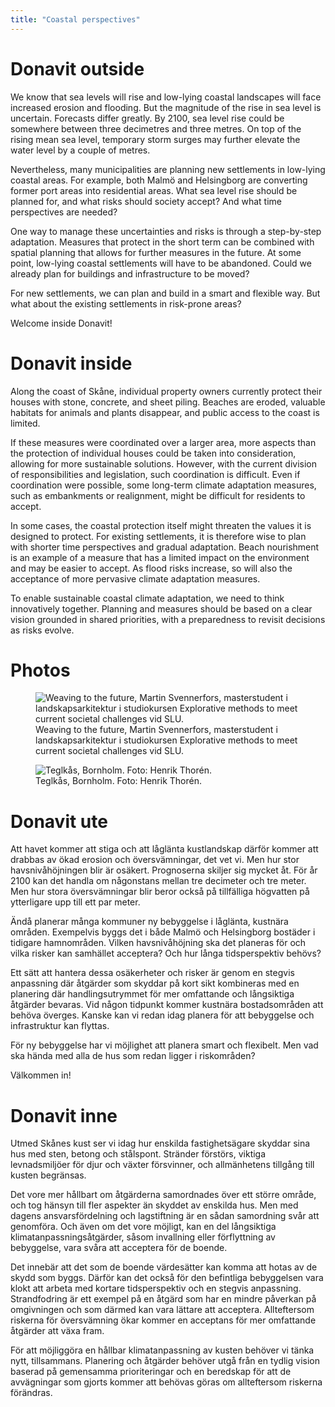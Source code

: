 ```yaml
---
title: "Coastal perspectives"
---
```


# Donavit outside 

We know that sea levels will rise and low-lying coastal landscapes will face increased erosion and flooding. But the magnitude of the rise in sea level is uncertain. Forecasts differ greatly. By 2100, sea level rise could be somewhere between three decimetres and three metres. On top of the rising mean sea level, temporary storm surges may further elevate the water level by a couple of metres. 

Nevertheless, many municipalities are planning new settlements in low-lying coastal areas. For example, both Malmö and Helsingborg are converting former port areas into residential areas. What sea level rise should be planned for, and what risks should society accept? And what time perspectives are needed?   

One way to manage these uncertainties and risks is through a step-by-step adaptation. Measures that protect in the short term can be combined with spatial planning that allows for further measures in the future. At some point, low-lying coastal settlements will have to be abandoned. Could we already plan for buildings and infrastructure to be moved? 

For new settlements, we can plan and build in a smart and flexible way. But what about the existing settlements in risk-prone areas?  

Welcome inside Donavit! 

# Donavit inside

Along the coast of Skåne, individual property owners currently protect their houses with stone, concrete, and sheet piling. Beaches are eroded, valuable habitats for animals and plants disappear, and public access to the coast is limited. 

If these measures were coordinated over a larger area, more aspects than the protection of individual houses could be taken into consideration, allowing for more sustainable solutions. However, with the current division of responsibilities and legislation, such coordination is difficult. Even if coordination were possible, some long-term climate adaptation measures, such as embankments or realignment, might be difficult for residents to accept. 

In some cases, the coastal protection itself might threaten the values it is designed to protect. For existing settlements, it is therefore wise to plan with shorter time perspectives and gradual adaptation. Beach nourishment is an example of a measure that has a limited impact on the environment and may be easier to accept. As flood risks increase, so will also the acceptance of more pervasive climate adaptation measures. 

To enable sustainable coastal climate adaptation, we need to think innovatively together. Planning and measures should be based on a clear vision grounded in shared priorities, with a preparedness to revisit decisions as risks evolve. 

# Photos

![Weaving to the future, Martin Svennerfors, masterstudent i landskapsarkitektur i studiokursen Explorative methods to meet current societal challenges vid SLU.](../img/donavit_ute.jpg)

![Teglkås, Bornholm. Foto: Henrik Thorén.](../img/donavit_inne.jpg)

# Donavit ute

Att havet kommer att stiga och att låglänta kustlandskap därför kommer att drabbas av ökad erosion och översvämningar, det vet vi. Men hur stor havsnivåhöjningen blir är osäkert. Prognoserna skiljer sig mycket åt. För år 2100 kan det handla om någonstans mellan tre decimeter och tre meter. Men hur stora översvämningar blir beror också på tillfälliga högvatten på ytterligare upp till ett par meter.

Ändå planerar många kommuner ny bebyggelse i låglänta, kustnära områden. Exempelvis byggs det i både Malmö och Helsingborg bostäder i tidigare hamnområden. Vilken havsnivåhöjning ska det planeras för och vilka risker kan samhället acceptera? Och hur långa tidsperspektiv behövs?

Ett sätt att hantera dessa osäkerheter och risker är genom en stegvis anpassning där åtgärder som skyddar på kort sikt kombineras med en planering där handlingsutrymmet för mer omfattande och långsiktiga åtgärder bevaras. Vid någon tidpunkt kommer kustnära bostadsområden att behöva överges. Kanske kan vi redan idag planera för att bebyggelse och infrastruktur kan flyttas.

För ny bebyggelse har vi möjlighet att planera smart och flexibelt. Men vad ska hända med alla de hus som redan ligger i riskområden?

Välkommen in!

# Donavit inne

Utmed Skånes kust ser vi idag hur enskilda fastighetsägare skyddar sina hus med sten, betong och stålspont. Stränder förstörs, viktiga levnadsmiljöer för djur och växter försvinner, och allmänhetens tillgång till kusten begränsas.

Det vore mer hållbart om åtgärderna samordnades över ett större område, och tog hänsyn till fler aspekter än skyddet av enskilda hus. Men med dagens ansvarsfördelning och lagstiftning är en sådan samordning svår att genomföra. Och även om det vore möjligt, kan en del långsiktiga klimatanpassningsåtgärder, såsom invallning eller förflyttning av bebyggelse, vara svåra att acceptera för de boende.

Det innebär att det som de boende värdesätter kan komma att hotas av de skydd som byggs. Därför kan det också för den befintliga bebyggelsen vara klokt att arbeta med kortare tidsperspektiv och en stegvis anpassning. Strandfodring är ett exempel på en åtgärd som har en mindre påverkan på omgivningen och som därmed kan vara lättare att acceptera. Allteftersom riskerna för översvämning ökar kommer en acceptans för mer omfattande åtgärder att växa fram.

För att möjliggöra en hållbar klimatanpassning av kusten behöver vi tänka nytt, tillsammans. Planering och åtgärder behöver utgå från en tydlig vision baserad på gemensamma prioriteringar och en beredskap för att de avvägningar som gjorts kommer att behövas göras om allteftersom riskerna förändras.

